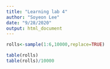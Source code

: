 ```yaml
---
title: "Learning lab 4"
author: "Soyeon Lee"
date: "9/28/2020"
output: html_document
---
```

```r
rolls<-sample(1:6,10000,replace=TRUE)

table(rolls)
table(rolls)/10000
```


